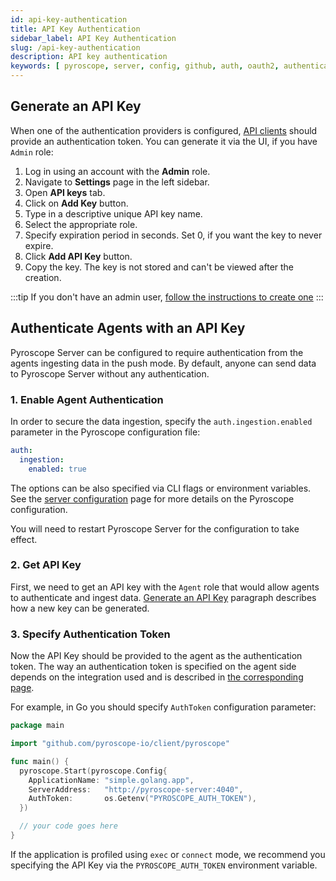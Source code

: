 ```yaml
---
id: api-key-authentication
title: API Key Authentication
sidebar_label: API Key Authentication
slug: /api-key-authentication
description: API key authentication
keywords: [ pyroscope, server, config, github, auth, oauth2, authentication, authorization ]
---
```


## Generate an API Key

When one of the authentication providers is configured, [API clients](server-api-reference.mdx) should provide an
authentication token. You can generate it via the UI, if you have `Admin` role:
1. Log in using an account with the **Admin** role.
2. Navigate to **Settings** page in the left sidebar.
3. Open **API keys** tab.
4. Click on **Add Key** button.
5. Type in a descriptive unique API key name.
6. Select the appropriate role.
7. Specify expiration period in seconds. Set 0, if you want the key to never expire.
8. Click **Add API Key** button.
9. Copy the key. The key is not stored and can't be viewed after the creation.


:::tip
If you don't have an admin user, [follow the instructions to create one](/docs/auth-overview#migrating-from-previous-versions)
:::

## Authenticate Agents with an API Key

Pyroscope Server can be configured to require authentication from the agents ingesting data in the push mode.
By default, anyone can send data to Pyroscope Server without any authentication.

### 1. Enable Agent Authentication

In order to secure the data ingestion, specify the `auth.ingestion.enabled` parameter in the Pyroscope configuration file:

```yaml
auth:
  ingestion:
    enabled: true
```

The options can be also specified via CLI flags or environment variables. See the [server configuration](configuration.mdx)
page for more details on the Pyroscope configuration.

You will need to restart Pyroscope Server for the configuration to take effect.

### 2. Get API Key

First, we need to get an API key with the `Agent` role that would allow agents to authenticate and ingest data.
[Generate an API Key](#generate-an-api-key) paragraph describes how a new key can be generated.

### 3. Specify Authentication Token

Now the API Key should be provided to the agent as the authentication token. The way an authentication token is specified
on the agent side depends on the integration used and is described in [the corresponding page](agent-overview.mdx).

For example, in Go you should specify `AuthToken` configuration parameter:
```go
package main

import "github.com/pyroscope-io/client/pyroscope"

func main() {
  pyroscope.Start(pyroscope.Config{
    ApplicationName: "simple.golang.app",
    ServerAddress:   "http://pyroscope-server:4040",
    AuthToken:       os.Getenv("PYROSCOPE_AUTH_TOKEN"),
  })

  // your code goes here
}
```

If the application is profiled using `exec` or `connect` mode, we recommend you specifying the API Key via the
`PYROSCOPE_AUTH_TOKEN` environment variable.
